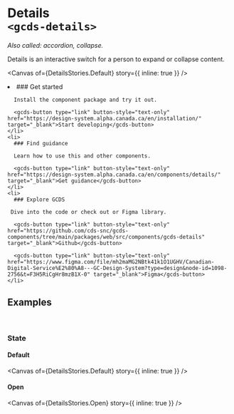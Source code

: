 
<Meta of={DetailsStories} name="Overview" />

# Details<br/>`<gcds-details>`

_Also called: accordion, collapse._

Details is an interactive switch for a person to expand or collapse content.

<Canvas
  of={DetailsStories.Default}
  story={{ inline: true }}
/>

<div className="intro-boxes">
  <gcds-grid tag="ul" columns="1fr" columns-tablet="1fr 1fr 1fr" gap="400">
    <li>
      ### Get started

      Install the component package and try it out.

      <gcds-button type="link" button-style="text-only" href="https://design-system.alpha.canada.ca/en/installation/" target="_blank">Start developing</gcds-button>
    </li>
    <li>
      ### Find guidance

      Learn how to use this and other components.

      <gcds-button type="link" button-style="text-only" href="https://design-system.alpha.canada.ca/en/components/details/" target="_blank">Get guidance</gcds-button>
    </li>
    <li>
      ### Explore GCDS

     Dive into the code or check out or Figma library.

      <gcds-button type="link" button-style="text-only" href="https://github.com/cds-snc/gcds-components/tree/main/packages/web/src/components/gcds-details" target="_blank">Github</gcds-button>

      <gcds-button type="link" button-style="text-only" href="https://www.figma.com/file/mh2maMG2NBtk41k1O1UGHV/Canadian-Digital-Service%E2%80%A8---GC-Design-System?type=design&node-id=1098-2756&t=F3H5RiCgHr8mzB1X-0" target="_blank">Figma</gcds-button>
    </li>
  </gcds-grid>
</div>

## Examples
<br/>

### State

#### Default

<Canvas
  of={DetailsStories.Default}
  story={{ inline: true }}
/>

#### Open

<Canvas
  of={DetailsStories.Open}
  story={{ inline: true }}
/>

